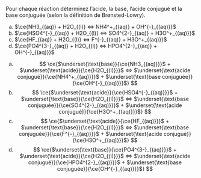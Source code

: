 ::: {.Exercise data-latex=""}

Pour chaque réaction déterminez l'acide, la base, l'acide conjugué et la base conjuguée (selon la définition de Brønsted-Lowry). 

a. $\ce{NH3_{(aq)} + H2O_{(l)} <=> NH4^+_{(aq)} + OH^{-}_{(aq)}}$
\vspace{\stretch{1}}
b. $\ce{HSO4^{-}_{(aq)} + H2O_{(l)} <=> SO4^{2-}_{(aq)} + H3O^+_{(aq)}}$
\vspace{\stretch{1}}
c. $\ce{HF_{(aq)} + H2O_{(l)} <=> F^{-}_{(aq)} + H3O^+_{(aq)}}$
\vspace{\stretch{1}}
d. $\ce{PO4^{3-}_{(aq)} + H2O_{(l)} <=> HPO4^{2-}_{(aq)} + OH^{-}_{(aq)}}$
\vspace{\stretch{1}}
<!--e. $\ce{HClO_{(aq)} + H2O_{(l)} <=> ClO^{-}_{(aq)} + H3O^+_{(aq)}}$
\vspace{\stretch{1}}
f. $\ce{CH3COO^{-}_{(aq)} + H2O_{(l)} <=> CH3COOH_{(aq)} + OH^{-}_{(aq)}}$
\vspace{\stretch{1}}-->

:::

::: {.Answer data-latex=""}

a. $$ \ce{$\underset{\text{base}}{\ce{NH3_{(aq)}}}$ + $\underset{\text{acide}}{\ce{H2O_{(l)}}}$ <=> $\underset{\text{acide conjugué}}{\ce{NH4^+_{(aq)}}}$ + $\underset{\text{base conjuguée}}{\ce{OH^{-}_{(aq)}}}$} $$
b. $$ \ce{$\underset{\text{acide}}{\ce{HSO4^{-}_{(aq)}}}$ + $\underset{\text{base}}{\ce{H2O_{(l)}}}$ <=> $\underset{\text{base conjuguée}}{\ce{SO4^{2-}_{(aq)}}}$ + $\underset{\text{acide conjugué}}{\ce{H3O^+_{(aq)}}}$} $$
c. $$ \ce{$\underset{\text{acide}}{\ce{HF_{(aq)}}}$ + $\underset{\text{base}}{\ce{H2O_{(l)}}}$ <=> $\underset{\text{base conjuguée}}{\ce{F^{-}_{(aq)}}}$ + $\underset{\text{acide conjugué}}{\ce{H3O^+_{(aq)}}}$} $$
d. $$ \ce{$\underset{\text{base}}{\ce{PO4^{3-}_{(aq)}}}$ + $\underset{\text{acide}}{\ce{H2O_{(l)}}}$ <=> $\underset{\text{acide conjugué}}{\ce{HPO4^{2-}_{(aq)}}}$ + $\underset{\text{base conjuguée}}{\ce{OH^{-}_{(aq)}}}$} $$
<!--e. $$ \ce{$\underset{\text{acide}}{\ce{HClO_{(aq)}}}$ + $\underset{\text{base}}{\ce{H2O_{(l)}}}$ <=> $\underset{\text{base conjuguée}}{\ce{ClO^{-}_{(aq)}}}$ + $\underset{\text{acide conjugué}}{\ce{H3O^+_{(aq)}}}$} $$
f. $$ \ce{$\underset{\text{base}}{\ce{CH3COO^{-}_{(aq)}}}$ + $\underset{\text{acide}}{\ce{H2O_{(l)}}}$ <=> $\underset{\text{acide conjugué}}{\ce{CH3COOH_{(aq)}}}$ + $\underset{\text{base conjuguée}}{\ce{OH^{-}_{(aq)}}}$} $$-->

:::
